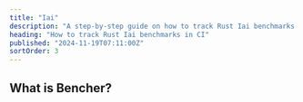 ```yaml
---
title: "Iai"
description: "A step-by-step guide on how to track Rust Iai benchmarks in CI"
heading: "How to track Rust Iai benchmarks in CI"
published: "2024-11-19T07:11:00Z"
sortOrder: 3
---
```



<Intro
  text="how to benchmark Rust code with Iai"
  url="/learn/benchmarking/rust/iai/"
/>

## What is Bencher?

<BencherIntro />

<StepsForBencherCloud
  adapter="rust_iai"
  url="/docs/explanation/adapters/#-rust-iai"
/>

<StepsForBencherSelfHosted
  adapter="rust_iai"
  url="/docs/explanation/adapters/#-rust-iai"
/>

<RustIai />

<br />

<CallToAction />

